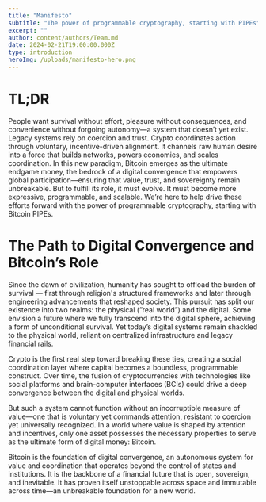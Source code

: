 ```yaml
---
title: "Manifesto"
subtitle: "The power of programmable cryptography, starting with PIPEs"
excerpt: ""
author: content/authors/Team.md
date: 2024-02-21T19:00:00.000Z
type: introduction
heroImg: /uploads/manifesto-hero.png
---
```


# TL;DR

People want survival without effort, pleasure without consequences, and convenience without forgoing autonomy—a system that doesn’t yet exist. Legacy systems rely on coercion and trust. Crypto coordinates action through voluntary, incentive-driven alignment. It channels raw human desire into a force that builds networks, powers economies, and scales coordination. In this new paradigm, Bitcoin emerges as the ultimate endgame money, the bedrock of a digital convergence that empowers global participation—ensuring that value, trust, and sovereignty remain unbreakable. But to fulfill its role, it must evolve. It must become more expressive, programmable, and scalable. We’re here to help drive these efforts forward with the power of programmable cryptography, starting with Bitcoin PIPEs.

# The Path to Digital Convergence and Bitcoin’s Role

Since the dawn of civilization, humanity has sought to offload the burden of survival — first through religion's structured frameworks and later through engineering advancements that reshaped society. This pursuit has split our existence into two realms: the physical (”real world”) and the digital. Some envision a future where we fully transcend into the digital sphere, achieving a form of unconditional survival. Yet today’s digital systems remain shackled to the physical world, reliant on centralized infrastructure and legacy financial rails.

Crypto is the first real step toward breaking these ties, creating a social coordination layer where capital becomes a boundless, programmable construct. Over time, the fusion of cryptocurrencies with technologies like social platforms and brain-computer interfaces (BCIs) could drive a deep convergence between the digital and physical worlds.

But such a system cannot function without an incorruptible measure of value—one that is voluntary yet commands attention, resistant to coercion yet universally recognized. In a world where value is shaped by attention and incentives, only one asset possesses the necessary properties to serve as the ultimate form of digital money: Bitcoin.

Bitcoin is the foundation of digital convergence, an autonomous system for value and coordination that operates beyond the control of states and institutions. It is the backbone of a financial future that is open, sovereign, and inevitable. It has proven itself unstoppable across space and immutable across time—an unbreakable foundation for a new world.
